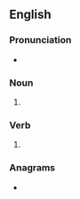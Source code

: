 ==English==

===Pronunciation===
* {{rhymes|ɒks|lang=en}}

===Noun===
{{head|en|noun plural form}}
# {{plural of|hock|lang=en}}

===Verb===
{{head|en|verb form}}

# {{en-third-person singular of|hock}}

===Anagrams===
* {{anagrams|en|Shock|shock}}